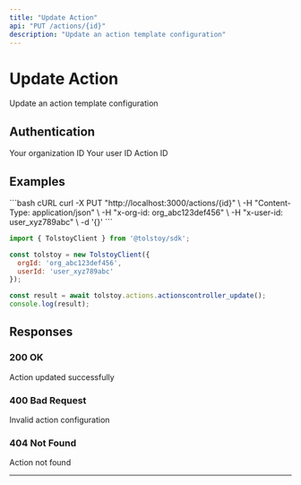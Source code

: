 ```yaml
---
title: "Update Action"
api: "PUT /actions/{id}"
description: "Update an action template configuration"
---
```


# Update Action

Update an action template configuration

## Authentication

<ParamField header="x-org-id" type="string" required>
  Your organization ID
</ParamField>

<ParamField header="x-user-id" type="string" required>
  Your user ID
</ParamField>

<ParamField path="id" type="string" required>
  Action ID
</ParamField>



## Examples

<CodeGroup>
```bash cURL
curl -X PUT "http://localhost:3000/actions/{id}" \
  -H "Content-Type: application/json" \
  -H "x-org-id: org_abc123def456" \
  -H "x-user-id: user_xyz789abc" \
  -d '{}'
```

```javascript JavaScript SDK
import { TolstoyClient } from '@tolstoy/sdk';

const tolstoy = new TolstoyClient({
  orgId: 'org_abc123def456',
  userId: 'user_xyz789abc'
});

const result = await tolstoy.actions.actionscontroller_update();
console.log(result);
```
</CodeGroup>

## Responses

### 200 OK

Action updated successfully

### 400 Bad Request

Invalid action configuration

### 404 Not Found

Action not found

---

<Snippet file="api-footer.mdx" />
